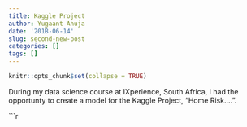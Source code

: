```yaml
---
title: Kaggle Project
author: Yugaant Ahuja
date: '2018-06-14'
slug: second-new-post
categories: []
tags: []
---
```


``` r
knitr::opts_chunk$set(collapse = TRUE)
```

During my data science course at IXperience, South Africa, I had the opportunty to create a model for the Kaggle Project, "Home Risk....". 



```r
